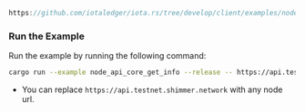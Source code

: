 
<DotEnvWarning />

```rust reference
https://github.com/iotaledger/iota.rs/tree/develop/client/examples/node_api_core/02_get_info.rs
```

### Run the Example

Run the example by running the following command:

```bash
cargo run --example node_api_core_get_info --release -- https://api.testnet.shimmer.network
```

* You can replace `https://api.testnet.shimmer.network` with any node url.